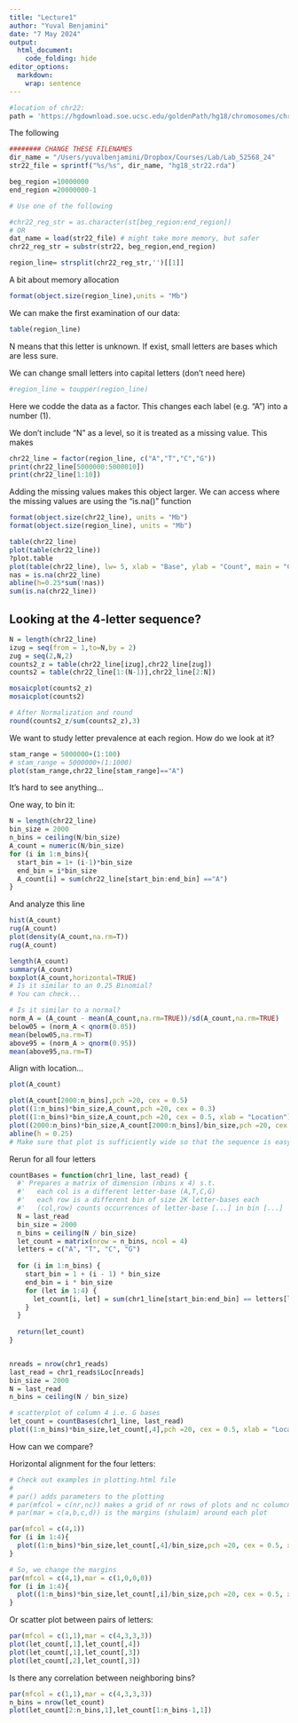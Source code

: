 ```yaml
---
title: "Lecture1"
author: "Yuval Benjamini"
date: "7 May 2024"
output:
  html_document:
    code_folding: hide
editor_options: 
  markdown: 
    wrap: sentence
---
```


```r
#location of chr22: 
path = 'https://hgdownload.soe.ucsc.edu/goldenPath/hg18/chromosomes/chr22.fa.gz'

```

The following

```r
######## CHANGE THESE FILENAMES
dir_name = "/Users/yuvalbenjamini/Dropbox/Courses/Lab/Lab_52568_24"
str22_file = sprintf("%s/%s", dir_name, "hg18_str22.rda")

```

```r
beg_region =10000000
end_region =20000000-1

# Use one of the following

#chr22_reg_str = as.character(st[beg_region:end_region])
# OR
dat_name = load(str22_file) # might take more memory, but safer
chr22_reg_str = substr(str22, beg_region,end_region)

region_line= strsplit(chr22_reg_str,'')[[1]]
```

A bit about memory allocation

```r
format(object.size(region_line),units = "Mb")
```

We can make the first examination of our data:

```r
table(region_line)
```

N means that this letter is unknown.
If exist, small letters are bases which are less sure.

We can change small letters into capital letters (don't need here)

```r
#region_line = toupper(region_line)
```

Here we codde the data as a factor.
This changes each label (e.g. "A") into a number (1).

We don't include "N" as a level, so it is treated as a missing value.
This makes

```r
chr22_line = factor(region_line, c("A","T","C","G"))
print(chr22_line[5000000:5000010])
print(chr22_line[1:10])
```

Adding the missing values makes this object larger.
We can access where the missing values are using the "is.na()" function

```r
format(object.size(chr22_line), units = "Mb")
format(object.size(region_line), units = "Mb")
```

```r
table(chr22_line)
plot(table(chr22_line))
?plot.table
plot(table(chr22_line), lw= 5, xlab = "Base", ylab = "Count", main = "Chrom 22")
nas = is.na(chr22_line)
abline(h=0.25*sum(!nas))
sum(is.na(chr22_line))
```

## Looking at the 4-letter sequence?

```r

N = length(chr22_line)
izug = seq(from = 1,to=N,by = 2)
zug = seq(2,N,2)
counts2_z = table(chr22_line[izug],chr22_line[zug])
counts2 = table(chr22_line[1:(N-1)],chr22_line[2:N])

mosaicplot(counts2_z)
mosaicplot(counts2)

# After Normalization and round
round(counts2_z/sum(counts2_z),3)


```

We want to study letter prevalence at each region.
How do we look at it?

```r
stam_range = 5000000+(1:100)
# stam_range = 5000000+(1:1000)
plot(stam_range,chr22_line[stam_range]=="A")
```

It's hard to see anything...

One way, to bin it:

```r
N = length(chr22_line)
bin_size = 2000
n_bins = ceiling(N/bin_size)
A_count = numeric(N/bin_size)
for (i in 1:n_bins){
  start_bin = 1+ (i-1)*bin_size
  end_bin = i*bin_size
  A_count[i] = sum(chr22_line[start_bin:end_bin] =="A")
}
```

And analyze this line

```r

hist(A_count)
rug(A_count)
plot(density(A_count,na.rm=T))
rug(A_count)

length(A_count)
summary(A_count)
boxplot(A_count,horizontal=TRUE)
# Is it similar to an 0.25 Binomial?
# You can check...

# Is it similar to a normal?
norm_A = (A_count - mean(A_count,na.rm=TRUE))/sd(A_count,na.rm=TRUE)
below05 = (norm_A < qnorm(0.05))
mean(below05,na.rm=T)
above95 = (norm_A > qnorm(0.95))
mean(above95,na.rm=T)

```

Align with location...

```r
plot(A_count)

plot(A_count[2000:n_bins],pch =20, cex = 0.5)
plot((1:n_bins)*bin_size,A_count,pch =20, cex = 0.3)
plot((1:n_bins)*bin_size,A_count,pch =20, cex = 0.5, xlab = "Location")
plot((2000:n_bins)*bin_size,A_count[2000:n_bins]/bin_size,pch =20, cex = 0.5, xlab = "Location")
abline(h = 0.25)
# Make sure that plot is sufficiently wide so that the sequence is easy to see...

```

Rerun for all four letters

```r
countBases = function(chr1_line, last_read) {
  #' Prepares a matrix of dimension (nbins x 4) s.t. 
  #'   each col is a different letter-base (A,T,C,G)
  #'   each row is a different bin of size 2K letter-bases each
  #'   (col,row) counts occurrences of letter-base [...] in bin [...]
  N = last_read
  bin_size = 2000
  n_bins = ceiling(N / bin_size)
  let_count = matrix(nrow = n_bins, ncol = 4)
  letters = c("A", "T", "C", "G")
  
  for (i in 1:n_bins) {
    start_bin = 1 + (i - 1) * bin_size
    end_bin = i * bin_size
    for (let in 1:4) {
      let_count[i, let] = sum(chr1_line[start_bin:end_bin] == letters[let], na.rm = TRUE)
    }
  }
  
  return(let_count)
}


nreads = nrow(chr1_reads)
last_read = chr1_reads$Loc[nreads]
bin_size = 2000
N = last_read
n_bins = ceiling(N / bin_size)

# scatterplot of column 4 i.e. G bases 
let_count = countBases(chr1_line, last_read)
plot((1:n_bins)*bin_size,let_count[,4],pch =20, cex = 0.5, xlab = "Location")

```

How can we compare?

Horizontal alignment for the four letters:

```r
# Check out examples in plotting.html file
#
# par() adds parameters to the plotting 
# par(mfcol = c(nr,nc)) makes a grid of nr rows of plots and nc columcns of plots. Here, one column and four rows
# par(mar = c(a,b,c,d)) is the margins (shulaim) around each plot 

par(mfcol = c(4,1))
for (i in 1:4){
  plot((1:n_bins)*bin_size,let_count[,4]/bin_size,pch =20, cex = 0.5, xlab = "Location")
}

# So, we change the margins
par(mfcol = c(4,1),mar = c(1,0,0,0))
for (i in 1:4){
  plot((1:n_bins)*bin_size,let_count[,i]/bin_size,pch =20, cex = 0.5, xlab = "Location")
}

```

Or scatter plot between pairs of letters:

```r
par(mfcol = c(1,1),mar = c(4,3,3,3))
plot(let_count[,1],let_count[,4])
plot(let_count[,1],let_count[,3])
plot(let_count[,2],let_count[,3])
```

Is there any correlation between neighboring bins?

```r
par(mfcol = c(1,1),mar = c(4,3,3,3))
n_bins = nrow(let_count)
plot(let_count[2:n_bins,1],let_count[1:n_bins-1,1])

```
